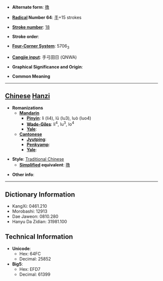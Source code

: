 * '''Alternate form''': [[撸]]

* '''[[Wiktionary:Chinese radical index| Radical]] Number 64''': [[Wiktionary:Chinese radical index 手|手]]+15 strokes

* '''[[Wiktionary:Chinese total strokes index|Stroke number]]''': [[Wiktionary:Chinese total strokes index 18|18]]

* '''Stroke order''': 

* '''[[Wiktionary:Chinese four corner index|Four-Corner System]]''': 5706<sub>3</sub>

* '''[[Wiktionary:Chinese Cangjie index|Cangjie input]]''': 手弓田日 (QNWA)

* '''Graphical Significance and Origin''': 

* '''Common Meaning'''

----

== [[Chinese]] [[Hanzi]] ==

* '''Romanizations'''
** '''[[Mandarin]]'''
*** '''[[Pinyin]]''': lì (li4), lǔ (lu3), luò (luo4)
*** '''[[Wade-Giles]]''': li<sup>4</sup>, lu<sup>3</sup>, lo<sup>4</sup>
*** '''[[Yale]]''': 
** '''[[Cantonese]]'''
*** '''[[Jyutping]]''':
*** '''[[Penkyamp]]''': 
*** '''[[Yale]]''': 

* '''Style''': [[Traditional Chinese]] 
** '''[[Simplified Chinese|Simplified]] equivalent''': [[撸]]

* '''Other info''': 

----

== Dictionary Information ==

* KangXi: 0461.210
* Morobashi: 12913
* Dae Jaweon: 0810.280
* Hanyu Da Zidian: 31981.100

== Technical Information ==

* '''Unicode''':
** Hex: 64FC
** Decimal: 25852
* '''Big5''':
** Hex: EFD7
** Decimal: 61399